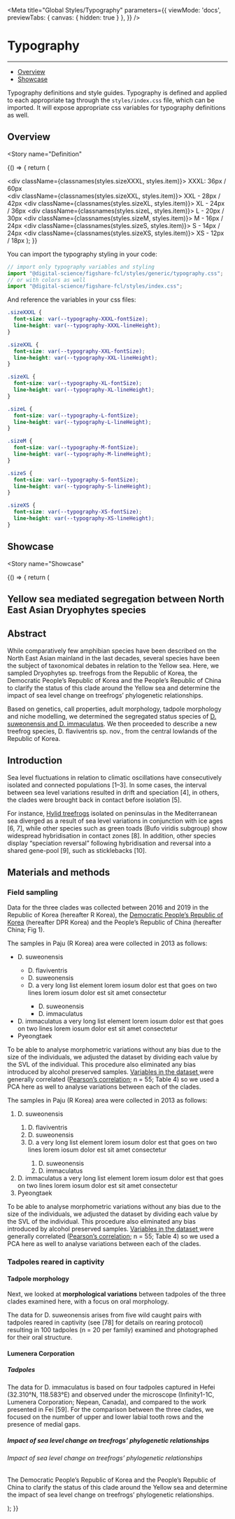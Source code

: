 
<Meta 
  title="Global Styles/Typography" 
  parameters={{
    viewMode: 'docs',
    previewTabs: { 
      canvas: { hidden: true } 
     },
  }}
/>


# Typography
---
- [Overview](#overview)
- [Showcase](#showcase)

Typography definitions and style guides. Typography is defined and applied to each appropriate tag through the `styles/index.css` file, which can be imported.
It will expose appropriate css variables for typography definitions as well.

## Overview

<Story
  name="Definition"
>
  {() => {
    return (
      <div className={styles.container}>
        <div className={classnames(styles.sizeXXXL, styles.item)}>
          XXXL: 36px / 60px
        </div>
        <div className={classnames(styles.sizeXXL, styles.item)}>
          XXL - 28px / 42px
        </div>
        <div className={classnames(styles.sizeXL, styles.item)}>
          XL - 24px / 36px
        </div>
        <div className={classnames(styles.sizeL, styles.item)}>
          L - 20px / 30px
        </div>
        <div className={classnames(styles.sizeM, styles.item)}>
          M - 16px / 24px
        </div>
        <div className={classnames(styles.sizeS, styles.item)}>
          S - 14px / 24px
        </div>
        <div className={classnames(styles.sizeXS, styles.item)}>
          XS - 12px / 18px
        </div>
      </div>
    );
  }}
</Story>

You can import the typography styling in your code:
```jsx
// import only typography variables and styling
import "@digital-science/figshare-fcl/styles/generic/typography.css";
// or with colors as well
import "@digital-science/figshare-fcl/styles/index.css";
```
And reference the variables in your css files:

```css
.sizeXXXL {
  font-size: var(--typography-XXXL-fontSize);
  line-height: var(--typography-XXXL-lineHeight);
}

.sizeXXL {
  font-size: var(--typography-XXL-fontSize);
  line-height: var(--typography-XXL-lineHeight);
}

.sizeXL {
  font-size: var(--typography-XL-fontSize);
  line-height: var(--typography-XL-lineHeight);
}

.sizeL {
  font-size: var(--typography-L-fontSize);
  line-height: var(--typography-L-lineHeight);
}

.sizeM {
  font-size: var(--typography-M-fontSize);
  line-height: var(--typography-M-lineHeight);
}

.sizeS {
  font-size: var(--typography-S-fontSize);
  line-height: var(--typography-S-lineHeight);
}

.sizeXS {
  font-size: var(--typography-XS-fontSize);
  line-height: var(--typography-XS-lineHeight);
}
```

## Showcase

<Story
  name="Showcase"
>
  {() => {
    return (
      <article className={styles.container}>
        <h1> Yellow sea mediated segregation between North East Asian Dryophytes species </h1>
        <h2> Abstract </h2>
        <p>
        While comparatively few amphibian species have been described on the North East Asian
        mainland in the last decades, several species have been the subject of taxonomical
        debates in relation to the Yellow sea. Here, we sampled Dryophytes sp. treefrogs from
        the Republic of Korea, the Democratic People’s Republic of Korea and the People’s
        Republic of China to clarify the status of this clade around the Yellow sea and determine
        the impact of sea level change on treefrogs’ phylogenetic relationships.
        </p>
        <p>
        Based on genetics, call properties, adult morphology, tadpole morphology and niche
        modelling, we determined the segregated status species of
        <a href="#1"> D. suweonensis and D. immaculatus</a>.
        We then proceeded to describe a new treefrog species, D. flaviventris sp. nov., from the
        central lowlands of the Republic of Korea.
        </p>
        <h2> Introduction </h2>
        <p>
        Sea level fluctuations in relation to climatic oscillations have consecutively isolated
        and connected populations [1–3]. In some cases, the interval between sea level variations
        resulted in drift and speciation [4], in others, the clades were brought back in contact
        before isolation [5].
        </p>
        <p>
        For instance, <a href="#1">Hylid treefrogs</a> isolated on peninsulas in the Mediterranean
        sea diverged as a result of sea level variations in conjunction with ice ages [6, 7], while
        other species such as green toads (Bufo viridis subgroup) show widespread hybridisation in
        contact zones [8]. In addition, other species display “speciation reversal” following
        hybridisation and reversal into a shared gene-pool [9], such as sticklebacks [10].
        </p>
        <h2> Materials and methods </h2>
        <h3> Field sampling </h3>
        <p>
        Data for the three clades was collected between 2016 and 2019 in the Republic of Korea
        (hereafter R Korea), the <a href="#1">Democratic People’s Republic of Korea</a> (hereafter DPR
        Korea) and the People’s Republic of China (hereafter China; Fig 1).
        </p>
        <p>
        The samples in Paju (R Korea) area were collected in 2013 as follows:
        </p>
        <ul>
        <li> D. suweonensis </li>
        <ul>
          <li> D. flaviventris </li>
          <li> D. suweonensis </li>
          <li>
            D. a very long list element lorem iosum dolor est that goes on two lines lorem iosum dolor
            est sit amet consectetur
          </li>
          <ul>
            <li> D. suweonensis </li>
            <li> D. immaculatus </li>
          </ul>
        </ul>
        <li>
          D. immaculatus a very long list element lorem iosum dolor est that goes on two lines lorem
          iosum dolor est sit amet consectetur
        </li>
        <li> Pyeongtaek </li>
        </ul>
        <p>
        To be able to analyse morphometric variations without any bias due to the size of the individuals,
        we adjusted the dataset by dividing each value by the SVL of the individual. This procedure also
        eliminated any bias introduced by alcohol preserved samples. <a href="#1">Variables in the dataset </a>
        were generally correlated (<a href="#1">Pearson’s correlation</a>; n = 55; Table 4) so we used a PCA
        here as well to analyse variations between each of the clades.
        </p>
        <p>
        The samples in Paju (R Korea) area were collected in 2013 as follows:
        </p>
        <ol>
        <li> D. suweonensis </li>
        <ol>
          <li> D. flaviventris </li>
          <li> D. suweonensis </li>
          <li>
            D. a very long list element lorem iosum dolor est that goes on two lines lorem iosum dolor
            est sit amet consectetur
          </li>
          <ol>
            <li>D. suweonensis </li>
            <li>D. immaculatus </li>
          </ol>
        </ol>
        <li>
          D. immaculatus a very long list element lorem iosum dolor est that goes on two lines lorem
          iosum dolor est sit amet consectetur
        </li>
        <li> Pyeongtaek </li>
        </ol>
        <p>
        To be able to analyse morphometric variations without any bias due to the size of the individuals,
        we adjusted the dataset by dividing each value by the SVL of the individual. This procedure also
        eliminated any bias introduced by alcohol preserved samples. <a href="#1">Variables in the dataset </a>
        were generally correlated (<a href="#1">Pearson’s correlation</a>; n = 55; Table 4) so we used a PCA
        here as well to analyse variations between each of the clades.
        </p>
        <h3> Tadpoles reared in captivity </h3>
        <h4> Tadpole morphology </h4>
        <p>
        Next, we looked at <strong>morphological variations</strong> between tadpoles of the three clades
        examined here, with a focus on oral morphology.
        </p>
        <p>
        The data for D. suweonensis arises from five wild caught pairs with tadpoles reared in captivity
        (see [78] for details on rearing protocol) resulting in 100 tadpoles (n = 20 per family) examined
        and photographed for their oral structure.
        </p>
        <h4> Lumenera Corporation </h4>
        <h5> Tadpoles </h5>
        <p>
        The data for D. immaculatus is based on four tadpoles captured in Hefei (32.310°N, 118.583°E) and
        observed under the microscope (Infinity1-1C, Lumenera Corporation; Nepean, Canada), and compared
        to the work presented in Fei [59]. For the comparison between the three clades, we focused on the
        number of upper and lower labial tooth rows and the presence of medial gaps.
        </p>
        <h5> Impact of sea level change on treefrogs’ phylogenetic relationships </h5>
        <h6> Impact of sea level change on treefrogs’ phylogenetic relationships </h6>
        <p>
        The Democratic People’s Republic of Korea and the People’s Republic of China to clarify the status
        of this clade around the Yellow sea and determine the impact of sea level change on treefrogs’
        phylogenetic relationships.
        </p>
      </article>
    );
  }}
</Story>
